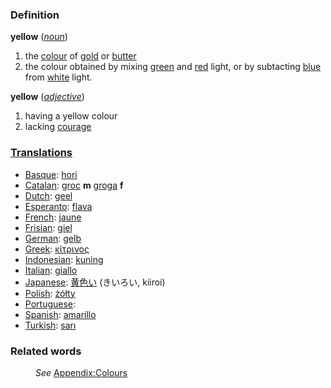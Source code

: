 ===Definition===
;'''yellow''' (''[[noun]]'')
#the [[color|colour]] of [[gold]] or [[butter]]
#the colour obtained by mixing [[green]] and [[red]] light, or by subtacting [[blue]] from [[white]] light.
;'''yellow''' (''[[adjective]]'')
#having a yellow colour
#lacking [[courage]]

===[[Translation]]s===
* [[Basque]]: [[hori]]
* [[Catalan]]: [[groc]] '''m''' [[groga]] '''f'''
* [[Dutch]]: [[geel]]
* [[Esperanto]]: [[flava]]
* [[French]]: [[jaune]]
* [[Frisian]]: [[giel]]
* [[German]]: [[gelb]]
* [[Greek]]: [[κίτρινος]]
* [[Indonesian]]: [[kuning]]
* [[Italian]]: [[giallo]]
* [[Japanese]]: [[黄色い]] (きいろい, kiiroi)
* [[Polish]]: [[żółty]]
* [[Portuguese]]: [[]]
* [[Spanish]]: [[amarillo]]
* [[Turkish]]: [[sarı]]

===Related words===
:''See'' [[Wiktionary_Appendix:Colours|Appendix:Colours]]